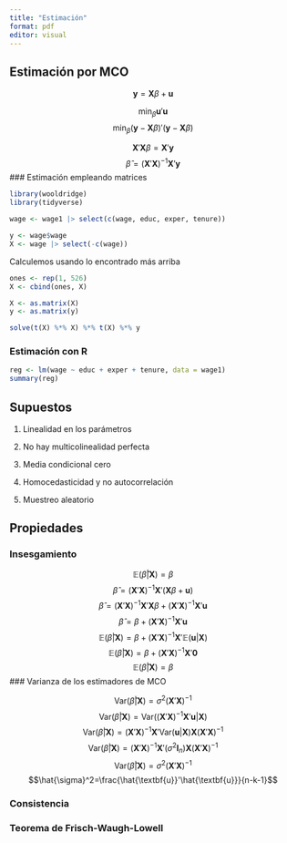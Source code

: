 ```yaml
---
title: "Estimación"
format: pdf
editor: visual
---
```


## Estimación por MCO

$$\textbf{y} = \textbf{X}\beta + \textbf{u}$$

$$\min_{\beta}\textbf{u}'\textbf{u}$$
$$\min_{\beta}(\textbf{y} - \textbf{X}\beta)'(\textbf{y} - \textbf{X}\beta)$$

$$\textbf{X}'\textbf{X}\beta=\textbf{X}'\textbf{y}$$
$$\hat{\beta}=(\textbf{X}'\textbf{X})^{-1}\textbf{X}'\textbf{y}$$
### Estimación empleando matrices

```r
library(wooldridge)
library(tidyverse)

wage <- wage1 |> select(c(wage, educ, exper, tenure))

y <- wage$wage
X <- wage |> select(-c(wage))
```
Calculemos usando lo encontrado más arriba

```r
ones <- rep(1, 526)
X <- cbind(ones, X)

X <- as.matrix(X)
y <- as.matrix(y)

solve(t(X) %*% X) %*% t(X) %*% y
```
### Estimación con R

```r
reg <- lm(wage ~ educ + exper + tenure, data = wage1)
summary(reg)
```

## Supuestos

1. Linealidad en los parámetros

2. No hay multicolinealidad perfecta

3. Media condicional cero

4. Homocedasticidad y no autocorrelación

5. Muestreo aleatorio

## Propiedades

### Insesgamiento

$$\mathbb{E}(\hat{\beta}|\textbf{X})=\beta$$
$$\hat{\beta}=(\textbf{X}'\textbf{X})^{-1}\textbf{X}'(\textbf{X}\beta + \textbf{u})$$
$$\hat{\beta}=(\textbf{X}'\textbf{X})^{-1}\textbf{X}'\textbf{X}\beta + (\textbf{X}'\textbf{X})^{-1}\textbf{X}'\textbf{u}$$
$$\hat{\beta}=\beta + (\textbf{X}'\textbf{X})^{-1}\textbf{X}'\textbf{u}$$
$$\mathbb{E}(\hat{\beta}|\textbf{X})=\beta + (\textbf{X}'\textbf{X})^{-1}\textbf{X}'\mathbb{E}(\textbf{u}|\textbf{X})$$
$$\mathbb{E}(\hat{\beta}|\textbf{X})=\beta + (\textbf{X}'\textbf{X})^{-1}\textbf{X}'\textbf{0}$$
$$\mathbb{E}(\hat{\beta}|\textbf{X})=\beta$$
### Varianza de los estimadores de MCO

$$\text{Var}(\hat{\beta}|\textbf{X})=\sigma^2(\textbf{X}'\textbf{X})^{-1}$$
$$\text{Var}(\hat{\beta}|\textbf{X})=\text{Var}((\textbf{X}'\textbf{X})^{-1}\textbf{X}'\textbf{u}|\textbf{X})$$
$$\text{Var}(\hat{\beta}|\textbf{X})=(\textbf{X}'\textbf{X})^{-1}\textbf{X}'\text{Var}(\textbf{u}|\textbf{X})\textbf{X}(\textbf{X}'\textbf{X})^{-1}$$
$$\text{Var}(\hat{\beta}|\textbf{X})=(\textbf{X}'\textbf{X})^{-1}\textbf{X}'(\sigma^2\mathbf{I}_n)\textbf{X}(\textbf{X}'\textbf{X})^{-1}$$
$$\text{Var}(\hat{\beta}|\textbf{X})=\sigma^2(\textbf{X}'\textbf{X})^{-1}$$
$$\hat{\sigma}^2=\frac{\hat{\textbf{u}}'\hat{\textbf{u}}}{n-k-1}$$

### Consistencia



### Teorema de Frisch-Waugh-Lowell

